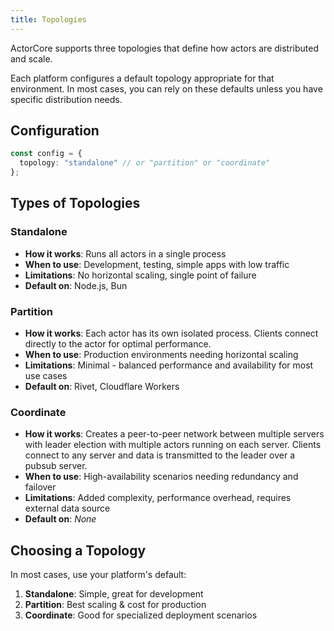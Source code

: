 ```yaml
---
title: Topologies
---
```


ActorCore supports three topologies that define how actors are distributed and scale.

<Warning>
	Each platform configures a default topology appropriate for that environment. In most cases, you can rely on these defaults unless you have specific distribution needs.
</Warning>

## Configuration

```typescript
const config = {
  topology: "standalone" // or "partition" or "coordinate"
};
```

## Types of Topologies

### Standalone

- **How it works**: Runs all actors in a single process
- **When to use**: Development, testing, simple apps with low traffic
- **Limitations**: No horizontal scaling, single point of failure
- **Default on**: Node.js, Bun

### Partition

- **How it works**: Each actor has its own isolated process. Clients connect directly to the actor for optimal performance.
- **When to use**: Production environments needing horizontal scaling
- **Limitations**: Minimal - balanced performance and availability for most use cases
- **Default on**: Rivet, Cloudflare Workers

### Coordinate

- **How it works**: Creates a peer-to-peer network between multiple servers with leader election with multiple actors running on each server. Clients connect to any server and data is transmitted to the leader over a pubsub server.
- **When to use**: High-availability scenarios needing redundancy and failover
- **Limitations**: Added complexity, performance overhead, requires external data source
- **Default on**: _None_

## Choosing a Topology

In most cases, use your platform's default:

1. **Standalone**: Simple, great for development
2. **Partition**: Best scaling & cost for production
3. **Coordinate**: Good for specialized deployment scenarios


